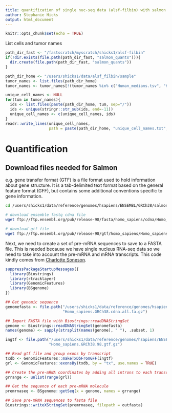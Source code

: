 ```yaml
---
title: quantification of single nuc-seq data (alsf-filbin) with salmon 
author: Stephanie Hicks
output: html_document
---
```


```r
knitr::opts_chunk$set(echo = TRUE)
```

List cells and tumor names 

```r
path_dir_fast <- "/fastscratch/myscratch/shicks1/alsf-filbin"
if(!dir.exists(file.path(path_dir_fast, "salmon_quants"))){
  dir.create(file.path(path_dir_fast, "salmon_quants"))
}

path_dir_home <- "/users/shicks1/data/alsf_filbin/sample"
tumor_names <- list.files(path_dir_home)
tumor_names <- tumor_names[!(tumor_names %in% c("Human_medians.tsv", "Kriegstein_Human_cortex"))]

unique_cell_names <- NULL
for(tum in tumor_names){
  ids <- list.files(paste(path_dir_home, tum, sep="/"))
  ids <- unique(stringr::str_sub(ids, end=-11))
  unique_cell_names <- c(unique_cell_names, ids)
}
readr::write_lines(unique_cell_names,
                   path = paste(path_dir_home, "unique_cell_names.txt", sep="/"))
```

# Quantification 

## Download files needed for Salmon

e.g. gene transfer format (GTF) is a file format used to hold information 
about gene structure. It is a tab-delimited text format based on
the general feature format (GFF), but contains some additional 
conventions specific to gene information.

```bash
cd /users/shicks1/data/reference/genomes/hsapiens/ENSEMBL/GRCh38/salmon

# download ensemble fastq cdna file 
wget ftp://ftp.ensembl.org/pub/release-98/fasta/homo_sapiens/cdna/Homo_sapiens.GRCh38.cdna.all.fa.gz

# download gtf file
wget ftp://ftp.ensembl.org/pub/release-98/gtf/homo_sapiens/Homo_sapiens.GRCh38.98.gtf.gz
```

Next, we need to create a set of pre-mRNA sequences to 
save to a FASTA file. This is needed because we have 
single nucleus RNA-seq data so we need to take into account 
the pre-mRNA and mRNA transcripts. This code kindly comes from 
[Charlotte Soneson](https://csoneson.github.io).

```r
suppressPackageStartupMessages({
  library(Biostrings)
  library(rtracklayer)
  library(GenomicFeatures)
  library(BSgenome)
})

## Get genomic sequence
genomefasta <- file.path("/users/shicks1/data/reference/genomes/hsapiens/ENSEMBL/GRCh38/salmon", 
                         "Homo_sapiens.GRCh38.cdna.all.fa.gz")

## Import FASTA file with Biostrings::readDNAStringSet
genome <- Biostrings::readDNAStringSet(genomefasta)
names(genome) <- sapply(strsplit(names(genome), " "), .subset, 1)

ingtf <- file.path("/users/shicks1/data/reference/genomes/hsapiens/ENSEMBL/GRCh38/salmon", 
                   "Homo_sapiens.GRCh38.98.gtf.gz")

## Read gtf file and group exons by transcript
txdb <- GenomicFeatures::makeTxDbFromGFF(ingtf)
grl <- GenomicFeatures::exonsBy(txdb, by = "tx", use.names = TRUE)

## Create the pre-mRNA coordinates by adding all introns to each transcript
grrange <- unlist(range(grl))

## Get the sequence of each pre-mRNA molecule
premrnaseq <- BSgenome::getSeq(x = genome, names = grrange)

## Save pre-mRNA sequences to fasta file
Biostrings::writeXStringSet(premrnaseq, filepath = outfasta)
```

